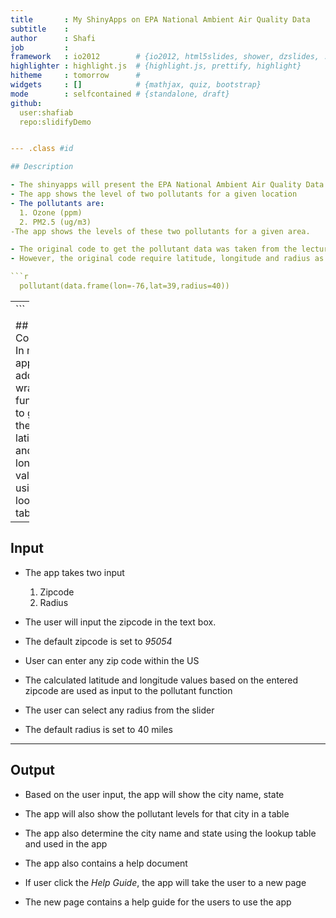```yaml
---
title       : My ShinyApps on EPA National Ambient Air Quality Data
subtitle    : 
author      : Shafi
job         : 
framework   : io2012        # {io2012, html5slides, shower, dzslides, ...}
highlighter : highlight.js  # {highlight.js, prettify, highlight}
hitheme     : tomorrow      # 
widgets     : []            # {mathjax, quiz, bootstrap}
mode        : selfcontained # {standalone, draft}
github:
  user:shafiab
  repo:slidifyDemo


--- .class #id 

## Description

- The shinyapps will present the EPA National Ambient Air Quality Data for the year 2013.
- The app shows the level of two pollutants for a given location
- The pollutants are:
  1. Ozone (ppm)
  2. PM2.5 (ug/m3)
-The app shows the levels of these two pollutants for a given area.

- The original code to get the pollutant data was taken from the lecture video on *yhat*.
- However, the original code require latitude, longitude and radius as input.

```r
  pollutant(data.frame(lon=-76,lat=39,radius=40))
```

---
```


## R Code
- In my app, I added a wrapper function to get the latitute and longitude value using a lookup table.
```r
  ZIP<-read.csv("zipcode.csv")
  zipcode<-95054
  latitude<-ZIP$latitude[ZIP$zip==zipcode]
  longitude<-ZIP$longitude[ZIP$zip==zipcode]
  print(latitude)
  print(longitude)
```

---

## Input 

- The app takes two input

    1. Zipcode
    2. Radius  

- The user will input the zipcode in the text box.
- The default zipcode is set to *95054*
- User can enter any zip code within the US
- The calculated latitude and longitude values based on the entered zipcode are used as input to the pollutant function

- The user can select any radius from the slider
- The default radius is set to 40 miles

---

## Output
- Based on the user input, the app will show the city name, state
- The app will also show the pollutant levels for that city in a table
- The app also determine the city name and state using the lookup table and used in the app

- The app also contains a help document
- If user click the *Help Guide*, the app will take the user to a new page
- The new page contains a help guide for the users to use the app

